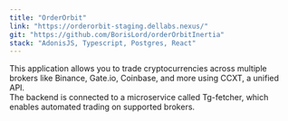 ```yaml
---
title: "OrderOrbit"
link: "https://orderorbit-staging.dellabs.nexus/"
git: "https://github.com/BorisLord/orderOrbitInertia"
stack: "AdonisJS, Typescript, Postgres, React"
---
```

This application allows you to trade cryptocurrencies across multiple brokers like Binance, Gate.io, Coinbase, and more using CCXT, a unified API.  
The backend is connected to a microservice called Tg-fetcher, which enables automated trading on supported brokers.
